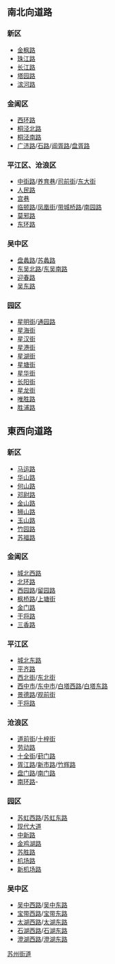 == 南北向道路 ==
=== 新区 ===
*[[金枫路|金枫路]]
*[[珠江路_(苏州)|珠江路]]
*[[长江路_(苏州)|长江路]]
*[[塔园路|塔园路]]
*[[滨河路|滨河路]]

=== 金阊区 ===
*[[西环路|西环路]]
*[[桐泾北路|桐泾北路]]
*[[桐泾南路|桐泾南路]] 
*[[广济路|广济路]]/[[石路|石路]]/[[阊胥路|阊胥路]]/[[盘胥路|盘胥路]]
=== 平江区、沧浪区 ===
*[[中街路|中街路]]/[[养育巷|养育巷]]/[[司前街|司前街]]/[[东大街_(苏州)|东大街]]
*[[人民路_(苏州)|人民路]]
*[[宫巷|宫巷]]
*[[临顿路|临顿路]]/[[凤凰街|凤凰街]]/[[带城桥路|带城桥路]]/[[南园路|南园路]]
*[[莫邪路|莫邪路]]
*[[东环路|东环路]]
=== 吴中区 ===
*[[盘蠡路|盘蠡路]]/[[苏蠡路|苏蠡路]]
*[[东吴北路|东吴北路]]/[[东吴南路|东吴南路]]
*[[迎春路_(苏州)|迎春路]]
*[[吴东路|吴东路]]

=== 园区 ===
*[[星明街|星明街]]/[[通园路|通园路]] 
*[[星海街|星海街]] 
*[[星汉街|星汉街]]
*[[星港街|星港街]]
*[[星湖街|星湖街]]
*[[星塘街|星塘街]]
*[[星华街|星华街]]
*[[长阳街|长阳街]]
*[[星龙街|星龙街]]
*[[唯胜路|唯胜路]]
*[[胜浦路|胜浦路]] 

== 東西向道路 ==
=== 新区 ===
*[[马运路|马运路]]
*[[华山路_(苏州)|华山路]]
*[[何山路|何山路]]
*[[邓尉路|邓尉路]]
*[[金山路|金山路]]
*[[狮山路|狮山路]]
*[[玉山路|玉山路]]
*[[竹园路|竹园路]]
*[[苏福路|苏福路]]

=== 金阊区 ===
*[[城北西路|城北西路]]
*[[北环路|北环路]]
*[[西园路|西园路]]/[[留园路|留园路]]
*[[枫桥路|枫桥路]]/[[上塘街|上塘街]] 
*[[金门路|金门路]]
*[[干将路|干将路]]
*[[三香路|三香路]]
=== 平江区 ===
*[[城北东路|城北东路]]
*[[平齐路|平齐路]]
*[[西北街|西北街]]/[[东北街|东北街]]
*[[西中市|西中市]]/[[东中市|东中市]]/[[白塔西路|白塔西路]]/[[白塔东路|白塔东路]]
*[[景德路|景德路]]/[[观前街|观前街]]
*[[干将路|干将路]]
=== 沧浪区 ===
*[[道前街|道前街]]/[[十梓街|十梓街]]
*[[劳动路_(苏州)|劳动路]]
*[[十全街|十全街]]/[[葑门路|葑门路]]
*[[胥江路|胥江路]]/[[新市路|新市路]]/[[竹辉路|竹辉路]] 
*[[盘门路|盘门路]]/[[南门路|南门路]]
*[[南环路|南环路]]- 
=== 园区 ===
*[[苏虹西路|苏虹西路]]/[[苏虹东路|苏虹东路]] 
*[[现代大道|现代大道]] 
*[[中新路|中新路]]
*[[金鸡湖路|金鸡湖路]]
*[[苏胜路|苏胜路]]
*[[机场路_(苏州)|机场路]]
*[[新机场路|新机场路]] 
=== 吴中区 ===
*[[吴中西路|吴中西路]]/[[吴中东路|吴中东路]]
*[[宝带西路|宝带西路]]/[[宝带东路|宝带东路]]
*[[太湖西路|太湖西路]]/[[太湖东路|太湖东路]]
*[[石湖西路|石湖西路]]/[[石湖东路|石湖东路]]
*[[澄湖西路|澄湖西路]]/[[澄湖东路|澄湖东路]]
{{苏州市市区主要道路}}
[[Category:苏州街道|]]